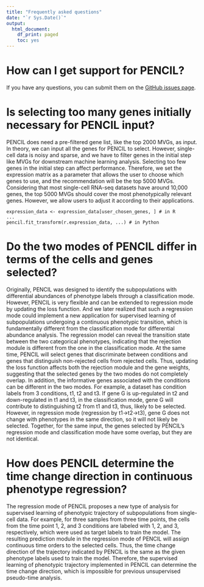 ---
title: "Frequently asked questions"
date: "`r Sys.Date()`"
output:
  html_document:
    df_print: paged
    toc: yes
---
# How can I get support for PENCIL?

If you have any questions, you can submit them on the [GitHub issues page](https://github.com/cliffren/PENCIL/issues).


# Is selecting too many genes initially necessary for PENCIL input? 

PENCIL does need a pre-filtered gene list, like the top 2000 MVGs, as input. In theory, we can input all the genes for PENCIL to select. However, single-cell data is noisy and sparse, and we have to filter genes in the initial step like MVGs for downstream machine learning analysis. Selecting too few genes in the initial step can affect performance. Therefore, we set the expression matrix as a parameter that allows the user to choose which genes to use, and the recommendation will be the top 5000 MVGs. Considering that most single-cell RNA-seq datasets have around 10,000 genes, the top 5000 MVGs should cover the most phenotypically relevant genes. However, we allow users to adjust it according to their applications. 

```
expression_data <- expression_data[user_chosen_genes, ] # in R
...
pencil.fit_transform(r.expression_data, ...) # in Python
```


# Do the two modes of PENCIL differ in terms of the cells and genes selected?

Originally, PENCIL was designed to identify the subpopulations with differential abundances of phenotype labels through a classification mode. However, PENCIL is very flexible and can be extended to regression mode by updating the loss function. And we later realized that such a regression mode could implement a new application for supervised learning of subpopulations undergoing a continuous phenotypic transition, which is fundamentally different from the classification mode for differential abundance analysis. The regression model can reveal the transition state between the two categorical phenotypes, indicating that the rejection module is different from the one in the classification mode. At the same time, PENCIL will select genes that discriminate between conditions and genes that distinguish non-rejected cells from rejected cells. Thus, updating the loss function affects both the rejection module and the gene weights, suggesting that the selected genes by the two modes do not completely overlap. In addition, the informative genes associated with the conditions can be different in the two modes. For example, a dataset has condition labels from 3 conditions, t1, t2 and t3. If gene G is up-regulated in t2 and down-regulated in t1 and t3, in the classification mode, gene G will contribute to distinguishing t2 from t1 and t3, thus, likely to be selected. However, in regression mode (regression by t1->t2->t3), gene G does not change with phenotypes in the same direction, so it will not likely be selected. Together, for the same input, the genes selected by PENCIL's regression mode and classification mode have some overlap, but they are not identical. 

# How does PENCIL determine the time change direction in continuous phenotype regression?

The regression mode of PENCIL proposes a new type of analysis for supervised learning of phenotypic trajectory of subpopulations from single-cell data. For example, for three samples from three time points, the cells from the time point 1, 2, and 3 conditions are labeled with 1, 2, and 3, respectively, which were used as target labels to train the model. The resulting prediction module in the regression mode of PENCIL will assign continuous time orders to the selected cells. Thus, the time change direction of the trajectory indicated by PENCIL is the same as the given phenotype labels used to train the model. Therefore, the supervised learning of phenotypic trajectory implemented in PENCIL can determine the time change direction, which is impossible for previous unsupervised pseudo-time analysis. 


